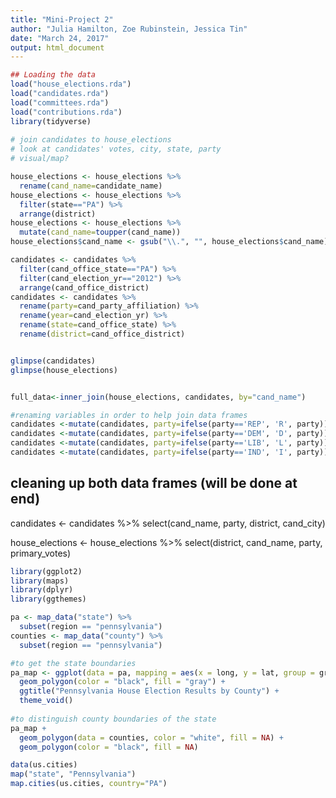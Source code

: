```yaml
---
title: "Mini-Project 2"
author: "Julia Hamilton, Zoe Rubinstein, Jessica Tin"
date: "March 24, 2017"
output: html_document
---
```



```r
## Loading the data
load("house_elections.rda")
load("candidates.rda")
load("committees.rda")
load("contributions.rda")
library(tidyverse)
 
# join candidates to house_elections
# look at candidates' votes, city, state, party
# visual/map?

house_elections <- house_elections %>%
  rename(cand_name=candidate_name) 
house_elections <- house_elections %>%
  filter(state=="PA") %>%
  arrange(district)
house_elections <- house_elections %>%
  mutate(cand_name=toupper(cand_name))
house_elections$cand_name <- gsub("\\.", "", house_elections$cand_name)

candidates <- candidates %>%
  filter(cand_office_state=="PA") %>%
  filter(cand_election_yr=="2012") %>%
  arrange(cand_office_district)
candidates <- candidates %>%
  rename(party=cand_party_affiliation) %>%
  rename(year=cand_election_yr) %>%
  rename(state=cand_office_state) %>%
  rename(district=cand_office_district)


glimpse(candidates)
glimpse(house_elections)


full_data<-inner_join(house_elections, candidates, by="cand_name")

```



```r
#renaming variables in order to help join data frames
candidates <-mutate(candidates, party=ifelse(party=='REP', 'R', party))
candidates <-mutate(candidates, party=ifelse(party=='DEM', 'D', party))  
candidates <-mutate(candidates, party=ifelse(party=='LIB', 'L', party))
candidates <-mutate(candidates, party=ifelse(party=='IND', 'I', party))

```

## cleaning up both data frames (will be done at end)

candidates <- candidates %>%
  select(cand_name, party, district, cand_city)


house_elections <- house_elections %>%
  select(district, cand_name, party, primary_votes)

```r
library(ggplot2)
library(maps)
library(dplyr)
library(ggthemes)

pa <- map_data("state") %>%
  subset(region == "pennsylvania")
counties <- map_data("county") %>%
  subset(region == "pennsylvania")

#to get the state boundaries
pa_map <- ggplot(data = pa, mapping = aes(x = long, y = lat, group = group)) +
  geom_polygon(color = "black", fill = "gray") +
  ggtitle("Pennsylvania House Election Results by County") +
  theme_void()
    
#to distinguish county boundaries of the state
pa_map +
  geom_polygon(data = counties, color = "white", fill = NA) +
  geom_polygon(color = "black", fill = NA)

```

```r
data(us.cities)
map("state", "Pennsylvania")
map.cities(us.cities, country="PA")
```




